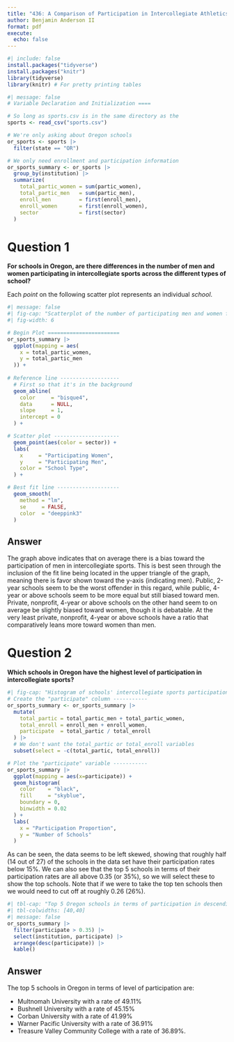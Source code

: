 ---
title: "436: A Comparison of Participation in Intercollegiate Athletics"
author: Benjamin Anderson II
format: pdf
execute: 
  echo: false
---

```{r}
#| include: false
install.packages("tidyverse")
install.packages("knitr")
library(tidyverse)
library(knitr) # For pretty printing tables
```

```{r}
#| message: false
# Variable Declaration and Initialization ====

# So long as sports.csv is in the same directory as the 
sports <- read_csv("sports.csv")

# We're only asking about Oregon schools
or_sports <- sports |>
  filter(state == "OR")

# We only need enrollment and participation information
or_sports_summary <- or_sports |> 
  group_by(institution) |>
  summarize(
    total_partic_women = sum(partic_women),
    total_partic_men   = sum(partic_men),
    enroll_men         = first(enroll_men),
    enroll_women       = first(enroll_women),
    sector             = first(sector)
  )
```

# Question 1
**For schools in Oregon, are there differences in the number of men and women participating in intercollegiate sports across the different types of school?**

Each *point* on the following scatter plot represents an individual *school*.
<!--message is suppressed because otherwise it will say that y ~ x because of the linear regression line-->
```{r}
#| message: false
#| fig-cap: "Scatterplot of the number of participating men and women for schools in Oregon with best fit line (magenta) and 1:1 ratio line (grey)"
#| fig-width: 6

# Begin Plot =======================
or_sports_summary |>
  ggplot(mapping = aes(
    x = total_partic_women, 
    y = total_partic_men
  )) +
  
# Reference line -------------------
  # First so that it's in the background
  geom_abline(
    color     = "bisque4", 
    data      = NULL, 
    slope     = 1, 
    intercept = 0
  ) +

# Scatter plot ---------------------
  geom_point(aes(color = sector)) + 
  labs(
    x     = "Participating Women",
    y     = "Participating Men",
    color = "School Type",
  ) +

# Best fit line --------------------
  geom_smooth(
    method = "lm", 
    se     = FALSE, 
    color  = "deeppink3"
  )
```
## Answer
The graph above indicates that on average there is a bias toward the participation of men in intercollegiate sports. This is best seen through the inclusion of the fit line being located in the upper triangle of the graph, meaning there is favor shown toward the y-axis (indicating men). Public, 2-year schools seem to be the worst offender in this regard, while public, 4-year or above schools seem to be more equal but still biased toward men. Private, nonprofit, 4-year or above schools on the other hand seem to on average be slightly biased toward women, though it is debatable. At the very least private, nonprofit, 4-year or above schools have a ratio that comparatively leans more toward women than men.

# Question 2
**Which schools in Oregon have the highest level of participation in intercollegiate sports?**

```{r}
#| fig-cap: "Histogram of schools' intercollegiate sports participation rate by proportion"
# Create the "participate" column -----------
or_sports_summary <- or_sports_summary |>
  mutate(
    total_partic = total_partic_men + total_partic_women,
    total_enroll = enroll_men + enroll_women,
    participate  = total_partic / total_enroll
  ) |>
  # We don't want the total_partic or total_enroll variables
  subset(select = -c(total_partic, total_enroll))

# Plot the "participate" variable -----------
or_sports_summary |>
  ggplot(mapping = aes(x=participate)) +
  geom_histogram(
    color    = "black", 
    fill     = "skyblue", 
    boundary = 0, 
    binwidth = 0.02
  ) +
  labs(
    x = "Participation Proportion",
    y = "Number of Schools"
  )
```

As can be seen, the data seems to be left skewed, showing that roughly half (14 out of 27) of the schools in the data set have their participation rates below 15%. We can also see that the top 5 schools in terms of their participation rates are all above 0.35 (or 35%), so we will select these to show the top schools. Note that if we were to take the top ten schools then we would need to cut off at roughly  0.26 (26%).

```{r}
#| tbl-cap: "Top 5 Oregon schools in terms of participation in descending order"
#| tbl-colwidths: [40,40]
#| message: false
or_sports_summary |>
  filter(participate > 0.35) |>
  select(institution, participate) |>
  arrange(desc(participate)) |>
  kable()
```
## Answer
The top 5 schools in Oregon in terms of level of participation are:

* Multnomah University with a rate of 49.11%
* Bushnell University with a rate of 45.15%
* Corban University with a rate of 41.99%
* Warner Pacific University with a rate of 36.91%
* Treasure Valley Community College with a rate of 36.89%.